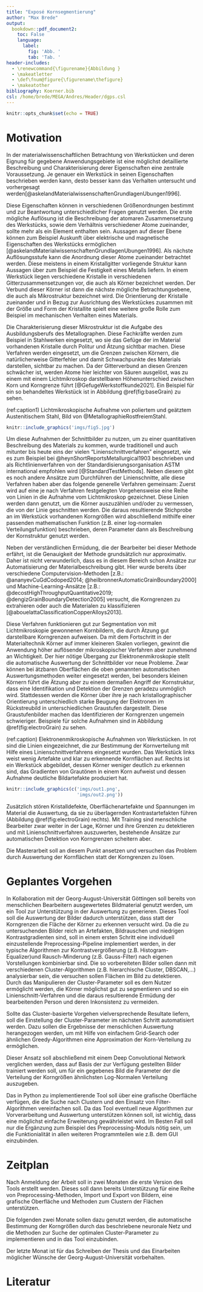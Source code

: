 ---
title: "Exposé Kornsegmentierung"
author: "Max Brede"
output: 
  bookdown::pdf_document2:
    toc: False
    language:
      label:
        fig: 'Abb. '
        tab: 'Tab. '
header-includes:
  - \renewcommand{\figurename}{Abbildung }
  - \makeatletter
  - \def\fnum@figure{\figurename\thefigure}
  - \makeatother
bibliography: Koerner.bib
csl: /home/brede/MEGA/Andres/Header/dgps.csl
---

```{r setup, include=FALSE}
knitr::opts_chunk$set(echo = TRUE)
```


# Motivation

In der materialwissenschaftlichen Betrachtung von Werkstücken und deren Eignung für gegebene Anwendungsgebiete ist eine möglichst detaillierte Beschreibung und Charakterisierung derer Eigenschaften eine zentrale Voraussetzung. Je genauer ein Werkstück in seinen Eigenschaften beschrieben werden kann, desto besser kann das Verhalten untersucht und vorhergesagt werden[@askelandMaterialwissenschaftenGrundlagenUbungen1996].

Diese Eigenschaften können in verschiedenen Größenordnungen bestimmt und zur Beantwortung unterschiedlicher Fragen genutzt werden. 
Die erste mögliche Auflösung ist die Beschreibung der atomaren Zusammensetzung des Werkstücks, sowie dem Verhältnis verschiedener Atome zueinander, sollte mehr als ein Element enthalten sein. Aussagen auf dieser Ebene können zum Beispiel Auskunft über elektrische und magnetische Eigenschaften des Werkstücks ermöglichen [@askelandMaterialwissenschaftenGrundlagenUbungen1996].
Als nächste Auflösungsstufe kann die Anordnung dieser Atome zueinander betrachtet werden. Diese meistens in einem Kristallgitter vorliegende Struktur kann Aussagen über zum Beispiel die Festigkeit eines Metalls liefern.
In einem Werkstück liegen verschiedene Kristalle in verschiedenen Gitterzusammensetzungen vor, die auch als Körner bezeichnet werden.
Der Verbund dieser Körner ist dann die nächste mögliche Betrachtungsebene, die auch als Mikrostruktur bezeichnet wird. Die Orientierung der Kristalle zueinander und in Bezug zur Ausrichtung des Werkstückes zusammen mit der Größe und Form der Kristallite spielt eine weitere große Rolle zum Beispiel im mechanischen Verhalten eines Materials.

Die Charakterisierung dieser Mikrostruktur ist die Aufgabe des Ausbildungsberufs des Metallographen. Diese Fachkräfte werden zum Beispiel in Stahlwerken eingesetzt, wo sie das Gefüge der im Material vorhandenen Kristalle durch Politur und Ätzung sichtbar machen. Diese Verfahren werden eingesetzt, um die Grenzen zwischen Körnern, die natürlicherweise Gitterfehler und damit Schwachpunkte des Materials darstellen, sichtbar zu machen. Da der Gitterverbund an diesen Grenzen schwächer ist, werden Atome hier leichter von Säuren ausgelöst, was zu einem mit einem Lichtmikroskop darstellbaren Höhenunterschied zwischen Korn und Korngrenze führt [@GefugeWerkstoffkunde2021]. Ein Beispiel für ein so behandeltes Werkstück ist in Abbildung \@ref(fig:baseGrain) zu sehen. 

(ref:caption1) Lichtmikroskopische Aufnahme von poliertem und geätztem Austenitischem Stahl, Bild von @MetallographieRostfreiemStahl.

```{r baseGrain, echo = F, fig.cap='(ref:caption1)', fig.align='center', out.width='.8\\textwidth'}
knitr::include_graphics('imgs/fig5.jpg')
```


Um diese Aufnahmen der Schnittbilder zu nutzen, um zu einer quantitativen Beschreibung des Materials zu kommen, wurde traditionell und auch mitunter bis heute eins der vielen "Linienschnittverfahren" eingesetzt, wie es zum Beispiel bei @heynShortReportsMetallurgical1903 beschrieben und als Richtlinienverfahren von der Standardisierungsorganisation ASTM international empfohlen wird [@StandardTestMethods].
Neben diesem gibt es noch andere Ansätze zum Durchführen der Linienschnitte, alle diese Verfahren haben aber das folgende generelle Verfahren gemeinsam:
Zuerst wird auf eine je nach Verfahren festgelegten Vorgehensweise eine Reihe von Linien in die Aufnahme vom Lichtmikroskop gezeichnet. Diese Linien werden dann genutzt, um die Körner auszuzählen und/oder zu vermessen, die von der Linie geschnitten werden. 
Die daraus resultierende Stichprobe an im Werkstück vorhandenen Korngrößen wird abschließend mithilfe einer passenden mathematischen Funktion (z.B. einer log-normalen Verteilungsfunktion) beschrieben, deren Parameter dann als Beschreibung der Kornstruktur genutzt werden.

Neben der verständlichen Ermüdung, die der Bearbeiter bei dieser Methode erfährt, ist die Genauigkeit der Methode grundsätzlich nur approximativ. Daher ist nicht verwunderlich, dass es in diesem Bereich schon Ansätze zur Automatisierung der Materialbeschreibung gibt.
Hier wurde bereits über verschiedene Computervision-Methoden [z.B.: @ananyevCuGdCodoped2014; @heilbronnerAutomaticGrainBoundary2000] und Machine-Learning-Ansätze [z.B.: @decostHighThroughputQuantitative2019; @dengizGrainBoundaryDetection2005] versucht, die Korngrenzen zu extrahieren oder auch die Materialen zu klassifizieren [@abouelattaClassificationCopperAlloys2013].

Diese Verfahren funktionieren gut zur Segmentation von mit Lichtmikroskopie gewonnenen Kornbildern, die durch Ätzung gut darstellbare Korngrenzen aufweisen.
Da mit dem Fortschritt in der Materialtechnik Körner auf immer kleineren Skalen vorliegen, gewinnt die Anwendung höher auflösender mikroskopischer Verfahren aber zunehmend an Wichtigkeit. Der hier nötige Übergang zur Elektronenmikroskopie stellt die automatische Auswertung der Schnittbilder vor neue Probleme. Zwar können bei ätzbaren Oberflächen die oben genannten automatischen Auswertungsmethoden weiter eingesetzt werden, bei besonders kleinen Körnern führt die Ätzung aber zu einem dermaßen Angriff der Kornstruktur, dass eine Identifikation und Detektion der Grenzen geradezu unmöglich wird.
Stattdessen werden die Körner über ihre je nach kristallographischer Orientierung unterschiedlich starke Beugung der Elektronen im Rückstreubild in unterschiedlichen Graustufen dargestellt. Diese Graustufenbilder machen das Identifizieren der Korngrenzen ungemein schwieriger. Beispiele für solche Aufnahmen sind in Abbildung \@ref(fig:electroGrain) zu sehen.

(ref:caption) Elektronenmikroskopische Aufnahmen von Werkstücken. In rot sind die Linien eingezeichnet, die zur Bestimmung der Kornverteilung mit Hilfe eines Linienschnittverfahrens eingesetzt wurden. Das Werkstück links weist wenig Artefakte und klar zu erkennende Kornflächen auf. Rechts ist ein Werkstück abgebildet, dessen Körner weniger deutlich zu erkennen sind, das Gradienten von Grautönen in einem Korn aufweist und dessen Aufnahme deutliche Bildartefakte produziert hat.

```{r electroGrain, echo = F, fig.cap='(ref:caption)',fig.align='center',out.width='.45\\textwidth', fig.show='hold'}
knitr::include_graphics(c('imgs/out1.png',
                          'imgs/out2.png'))
```

Zusätzlich stören Kristalldefekte, Oberflächenartefakte und Spannungen im Material die Auswertung, da sie zu überlagernden Kontrastartefakten führen (Abbildung \@ref(fig:electroGrain) rechts).
Mit Training sind menschliche Bearbeiter zwar weiter in der Lage, Körner und ihre Grenzen zu detektieren und mit Linienschnittverfahren auszuwerten, bestehende Ansätze zur automatischen Detektion von Korngrenzen scheitern aber.

Die Masterarbeit soll an diesem Punkt ansetzen und versuchen das Problem durch Auswertung der Kornflächen statt der Korngrenzen zu lösen.

# Geplantes Vorgehen

In Kollaboration mit der Georg-August-Universität Göttingen soll bereits von menschlichen Bearbeitern ausgewertetes Bildmaterial genutzt werden, um ein Tool zur Unterstützung in der Auswertung zu generieren.
Dieses Tool soll die Auswertung der Bilder dadurch unterstützen, dass statt der Korngrenzen die Fläche der Körner zu erkennen versucht wird.
Da die zu untersuchenden Bilder reich an Artefakten, Bildrauschen und niedrigen Kontrastgradienten sind, soll in einem ersten Schritt eine individuell einzustellende Preprocessing-Pipeline implementiert werden, in der typische Algorithmen zur Kontrastvergrößerung (z.B. Histogram-Equalizer)und Rausch-Minderung (z.B. Gauss-Filter) nach eigenen Vorstellungen kombinierbar sind.
Die so vorbereiteten Bilder sollen dann mit verschiedenen Cluster-Algorithmen (z.B. hierarchische Cluster, DBSCAN,...) analysierbar sein, die versuchen sollen Flächen im Bild zu detektieren.
Durch das Manipulieren der Cluster-Parameter soll es dem Nutzer ermöglicht werden, die Körner möglichst gut zu segmentieren und so ein Linienschnitt-Verfahren und die daraus resultierende Ermüdung der bearbeitenden Person und deren Inkonsistenz zu vermeiden. 

Sollte das Cluster-basierte Vorgehen vielversprechende Resultate liefern, soll die Einstellung der Cluster-Parameter im nächsten Schritt automatisiert werden. Dazu sollen die Ergebnisse der menschlichen Auswertung herangezogen werden, um mit Hilfe von einfachem Grid-Search oder ähnlichen Greedy-Algorithmen eine Approximation der Korn-Verteilung zu ermöglichen.

Dieser Ansatz soll abschließend mit einem Deep Convolutional Network verglichen werden, dass auf Basis der zur Verfügung gestellten Bilder trainiert werden soll, um für ein gegebenes Bild die Parameter der die Verteilung der Korngrößen ähnlichsten Log-Normalen Verteilung auszugeben.

Das in Python zu implementierende Tool soll über eine grafische Oberfläche verfügen, die die Suche nach Clustern und den Einsatz von Filter-Algorithmen vereinfachen soll.
Da das Tool eventuell neue Algorithmen zur Vorverarbeitung und Auswertung unterstützen können soll, ist wichtig, dass eine möglichst einfache Erweiterung gewährleistet wird.
Im Besten Fall soll nur die Ergänzung zum Beispiel des Preprocessing-Moduls nötig sein, um die Funktionialität in allen weiteren Programmteilen wie z.B. dem GUI einzubinden.

# Zeitplan

Nach Anmeldung der Arbeit soll in zwei Monaten die erste Version des Tools erstellt werden.
Dieses soll dann bereits Unterstützung für eine Reihe von Preprocessing-Methoden, Import und Export von Bildern, eine grafische Oberfläche und Methoden zum Clustern der Flächen unterstützen.

Die folgenden zwei Monate sollen dazu genutzt werden, die automatische Bestimmung der Korngrößen durch das beschriebene neuronale Netz und die Methoden zur Suche der optimalen Cluster-Parameter zu implementieren und in das Tool einzubinden.

Der letzte Monat ist für das Schreiben der Thesis und das Einarbeiten möglicher Wünsche der Georg-August-Universität vorbehalten.

# Literatur
